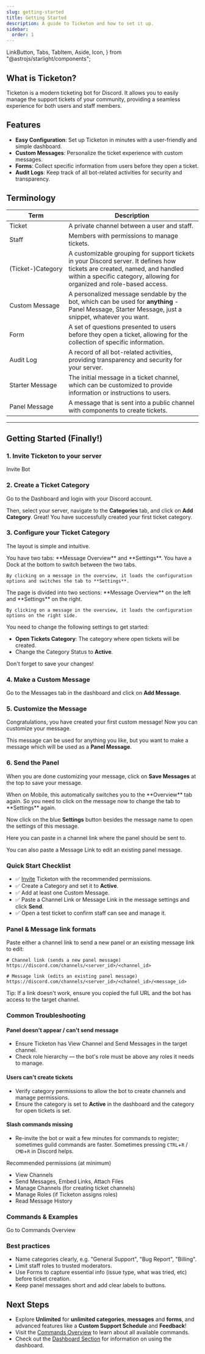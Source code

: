 ```yaml
---
slug: getting-started
title: Getting Started
description: A guide to Ticketon and how to set it up.
sidebar:
  order: 1
---
```


  LinkButton,
  Tabs,
  TabItem,
  Aside,
  Icon,
} from "@astrojs/starlight/components";

## What is Ticketon?

Ticketon is a modern ticketing bot for <Link href="https://discord.com">Discord</Link>.
It allows you to easily manage the support tickets of your community, providing a seamless experience for both users and staff members.

## Features

- **Easy Configuration**: Set up Ticketon in minutes with a user-friendly and simple dashboard.
- **Custom Messages**: Personalize the ticket experience with custom messages.
- **Forms**: Collect specific information from users before they open a ticket.
- **Audit Logs**: Keep track of all bot-related activities for security and transparency.

## Terminology

| Term              | Description                                                                                                                                                                                          |
| ----------------- | ---------------------------------------------------------------------------------------------------------------------------------------------------------------------------------------------------- |
| Ticket            | A private channel between a user and staff.                                                                                                                                                          |
| Staff             | Members with permissions to manage tickets.                                                                                                                                                          |
| (Ticket-)Category | A customizable grouping for support tickets in your Discord server. It defines how tickets are created, named, and handled within a specific category, allowing for organized and role-based access. |
| Custom Message    | A personalized message sendable by the bot, which can be used for **anything** - Panel Message, Starter Message, just a snippet, whatever you want.                                                  |
| Form              | A set of questions presented to users before they open a ticket, allowing for the collection of specific information.                                                                                |
| Audit Log         | A record of all bot-related activities, providing transparency and security for your server.                                                                                                         |
| Starter Message   | The initial message in a ticket channel, which can be customized to provide information or instructions to users.                                                                                    |
| Panel Message     | A message that is sent into a public channel with components to create tickets.                                                                                                                      |

---

## Getting Started (Finally!)

### 1. Invite Ticketon to your server

<LinkButton href="https://ticketon.app/invite" target="_blank" icon="external">
  Invite Bot
</LinkButton>

### 2. Create a Ticket Category

Go to the <Link href="https://ticketon.app/dash?next=/categories">Dashboard</Link> and login with your Discord account.

Then, select your server, navigate to the **Categories** tab, and click on **Add Category**. Great! You have successfully created your first ticket category.

### 3. Configure your Ticket Category

The layout is simple and intuitive.

<Tabs syncKey="platform">
  <TabItem label="Desktop" icon="laptop">
    You have two tabs: **Message Overview** and **Settings**. You have a Dock at the bottom to switch between the two tabs.

    By clicking on a message in the overview, it loads the configuration options and switches the tab to **Settings**.

  </TabItem>
  <TabItem label="Mobile" icon="phone">
    The page is divided into two sections: **Message Overview** on the left and **Settings** on the right.

    By clicking on a message in the overview, it loads the configuration options on the right side.

  </TabItem>
</Tabs>

You need to change the following settings to get started:

- **Open Tickets Category**: The category where open tickets will be created.
- Change the Category Status to **Active**.

<Aside type="caution">Don't forget to save your changes!</Aside>

### 4. Make a Custom Message

Go to the <Link href="https://ticketon.app/dash?next=/messages">Messages</Link> tab in the dashboard and click on **Add Message**.

### 5. Customize the Message

Congratulations, you have created your first custom message! Now you can customize your message.

This message can be used for anything you like, but you want to make a message which will be used as a **Panel Message**.

### 6. Send the Panel

When you are done customizing your message, click on **Save Messages** at the top to save your message.

<Aside type="note">
  When on Mobile, this automatically switches you to the **Overview** tab again.
  So you need to click on the message now to change the tab to **Settings**
  again.
</Aside>

Now click on the blue **Settings** button besides the message name to open the settings of this message.

Here you can paste in a channel link where the panel should be sent to.

<Aside type="tip">
  You can also paste a Message Link to edit an existing panel message.
</Aside>

### Quick Start Checklist

- ✅ [Invite](https://ticketon.app/invite) Ticketon with the recommended permissions.
- ✅ Create a Category and set it to **Active**.
- ✅ Add at least one Custom Message.
- ✅ Paste a Channel Link or Message Link in the message settings and click **Send**.
- ✅ Open a test ticket to confirm staff can see and manage it.

### Panel & Message link formats

Paste either a channel link to send a new panel or an existing message link to edit:

```
# Channel link (sends a new panel message)
https://discord.com/channels/<server_id>/<channel_id>

# Message link (edits an existing panel message)
https://discord.com/channels/<server_id>/<channel_id>/<message_id>
```

Tip: If a link doesn't work, ensure you copied the full URL and the bot has access to the target channel.

### Common Troubleshooting

#### Panel doesn't appear / can't send message

- Ensure Ticketon has View Channel and Send Messages in the target channel.
- Check role hierarchy — the bot's role must be above any roles it needs to manage.

#### Users can't create tickets

- Verify category permissions to allow the bot to create channels and manage permissions.
- Ensure the category is set to **Active** in the dashboard and the category for open tickets is set.

#### Slash commands missing

- Re-invite the bot or wait a few minutes for commands to register; sometimes guild commands are faster.
  Sometimes pressing `CTRL`+`R` / `CMD`+`R` in Discord helps.

Recommended permissions (at minimum)

- View Channels
- Send Messages, Embed Links, Attach Files
- Manage Channels (for creating ticket channels)
- Manage Roles (if Ticketon assigns roles)
- Read Message History

### Commands & Examples

<LinkButton href="/commands/overview" icon="right-arrow">
  Go to Commands Overview
</LinkButton>

### Best practices

- Name categories clearly, e.g. "General Support", "Bug Report", "Billing".
- Limit staff roles to trusted moderators.
- Use Forms to capture essential info (issue type, what was tried, etc) before ticket creation.
- Keep panel messages short and add clear labels to buttons.

## Next Steps

- Explore <Link href="https://ticketon.app/unlimited">**Unlimited**</Link> for **unlimited categories**, **messages** and **forms**, and advanced features like a **Custom Support Schedule** and **Feedback**!
- Visit the [Commands Overview](/commands/overview) to learn about all available commands.
- Check out the [Dashboard Section](/dashboard/overview) for information on using the dashboard.

